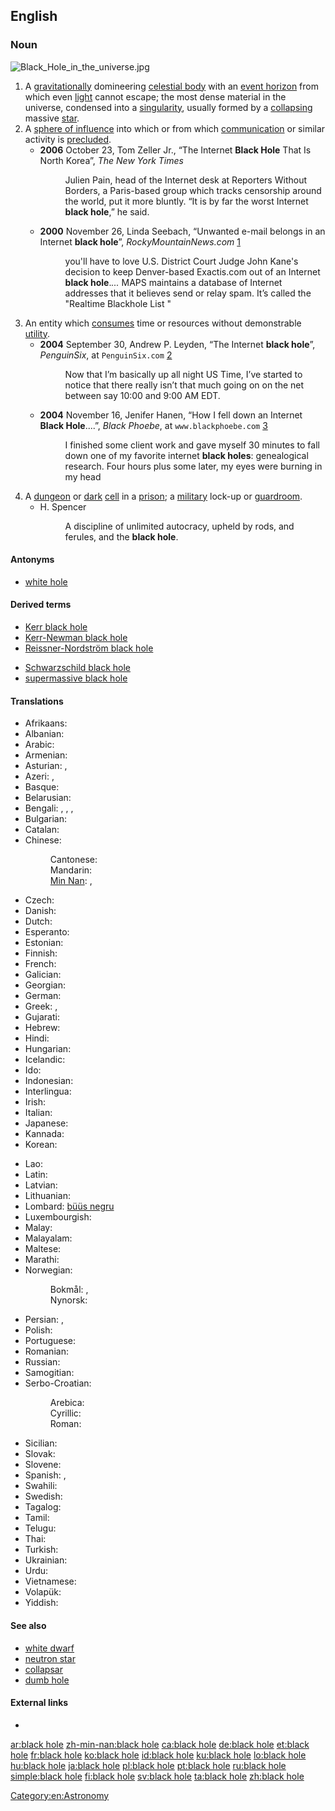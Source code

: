 {{also|blackhole}}
==English==

===Noun===
[[File:Black Hole in the universe.jpg|thumb]]
{{en-noun|sg=[[black]] [[hole]]}}

# A [[gravitation]]ally domineering [[celestial body]] with an [[event horizon]] from which even [[light]] cannot escape; the most dense material in the universe, condensed into a [[singularity]], usually formed by a [[collapse|collapsing]] massive [[star]].
# A [[sphere of influence]] into which or from which [[communication]] or similar activity is [[preclude]]d.
#* '''2006''' October 23, Tom Zeller Jr., “The Internet '''Black Hole''' That Is North Korea”, ''The New York Times''
#*: Julien Pain, head of the Internet desk at Reporters Without Borders, a Paris-based group which tracks censorship around the world, put it more bluntly. “It is by far the worst Internet '''black hole''',” he said.
#* '''2000''' November 26, Linda Seebach, “Unwanted e-mail belongs in an Internet '''black hole'''”, ''RockyMountainNews.com'' [http://rockymountainnews.com/seebach/1126seeba.shtml]
#*: you'll have to love U.S. District Court Judge John Kane's decision to keep Denver-based Exactis.com out of an Internet '''black hole'''.''...'' MAPS maintains a database of Internet addresses that it believes send or relay spam. It’s called the "Realtime Blackhole List<!--,-->"
# An entity which [[consume]]s time or resources without demonstrable [[utility]].
#* '''2004''' September 30, Andrew P. Leyden, “The Internet '''black hole'''”, ''PenguinSix'', at <tt>PenguinSix.com</tt> [http://penguinsix.com/?p=428]<!--http://www.penguinsix.com/blog/archives/2004/09/the_internet_bl.html-->
#*: Now that I’m basically up all night US Time, I’ve started to notice that there really isn’t that much going on on the net between say 10:00 and 9:00 AM EDT.
#* '''2004''' November 16, Jenifer Hanen, “How I fell down an Internet '''Black Hole'''....”, ''Black Phoebe'', at <tt>www.blackphoebe.com</tt> [http://www.blackphoebe.com/msjen/archives/2004/11/how_i_fell_down.html]
#*: I finished some client work and gave myself 30 minutes to fall down one of my favorite internet '''black holes''': genealogical research. Four hours plus some later, my eyes were burning in my head
# A [[dungeon]] or [[dark]] [[cell]] in a [[prison]]; a [[military]] lock-up or [[guardroom]].
#* H. Spencer
#*: A discipline of unlimited autocracy, upheld by rods, and ferules, and the '''black hole'''.

====Antonyms====
* [[white hole]]

====Derived terms====
{{top2}}
* [[Kerr black hole]]
* [[Kerr-Newman black hole]]
* [[Reissner-Nordström black hole]]
{{mid2}}
* [[Schwarzschild black hole]]
* [[supermassive black hole]]
{{bottom}}

====Translations====
{{trans-top|celestial body}}
* Afrikaans: {{t-|af|swartgat}}
* Albanian: {{t-|sq|vrimë e zezë|f|xs=Albanian}}
* Arabic: {{t-|ar|ثقب أسود|m|tr=thuqb 'áswad|sc=Arab}}
* Armenian: {{t-|hy|սև խոռոչ|tr=sev xoṙočʿ}}
* Asturian: {{t-|ast|furacu prietu|m|xs=Asturian}},  {{t-|ast|fueyu prietu|m|xs=Asturian}}
* Azeri: {{t-|az|qara dəlik|xs=Azeri}},  {{t-|az|qara çuxur|xs=Azeri}}
* Basque: {{t-|eu|zulo beltz|xs=Basque}}
* Belarusian: {{t-|be|чорная дзіра|f|tr=čórnaja dzirá|sc=Cyrl}}
* Bengali: {{t-|bn|কৃষ্ণগহ্বর|tr=krishnôgôhbôr|sc=Beng|xs=Bengali}}, {{t-|bn|কৃষ্ণবিবর|tr=krishnôbibôr|sc=Beng}}, {{t-|bn|ব্ল্যাকহোল|tr=blêk-hol|sc=Beng}}, {{t-|bn|ব্ল্যাক হোল|tr=blêk hol|sc=Beng}}
* Bulgarian: {{t-|bg|черна дупка|f|tr=čérna dúpka|sc=Cyrl}}
* Catalan: {{t-|ca|forat negre|m}}
* Chinese:
*: Cantonese: {{tø|yue|黑洞|tr=hak1 dung6|sc=Hani}}
*: Mandarin: {{t|zh|黑洞|tr=hēidòng|sc=Hani}}
*: [[Min Nan]]: {{t-|nan|烏空|sc=Hans}}, {{t-|nan|乌空|tr=[[o͘-khang]]|sc=Hans}}
* Czech: {{t-|cs|černá díra|f}}
* Danish: {{t-|da|sort hul}}
* Dutch: {{t+|nl|zwart gat|n}}
* Esperanto: {{t-|eo|nigra truo|xs=Esperanto}}
* Estonian: {{t-|et|must auk}}
* Finnish: {{t+|fi|musta aukko}}
* French: {{t+|fr|trou noir|m}}
* Galician: {{t+|gl|burato negro|m}}
* Georgian: {{t-|ka|შავი ხვრელი|tr=šavi χvreli}}
* German: {{t+|de|schwarzes Loch|n}}
* Greek: {{t+|el|μαύρη τρύπα|f|tr=mávri trýpa}}, {{t-|el|μελανή οπή|f|tr=melaní opí}}
* Gujarati: {{t-|gu|કૃષ્ણ વિવર|sc=Gujr}}
* Hebrew: {{t+|he|חור שחור|m}}
* Hindi: {{t-|hi|काल कोठरी|f|tr=kāl-koṭhrī|sc=Deva}}
* Hungarian: {{t+|hu|fekete lyuk}}
* Icelandic: {{t+|is|svarthol}}
* Ido: {{t-|io|nigra truo}}
* Indonesian: {{t-|id|lubang hitam}}
* Interlingua: {{t-|ia|cavo nigre}}
* Irish: {{t-|ga|dúpholl|m|xs=Irish}}
* Italian: {{t-|it|buco nero|m}}
* Japanese: {{t+|ja|ブラックホール|tr=burakkuhōru}}
* Kannada: {{t+|kn|ಕಪ್ಪು ಕುಳಿ|sc=Knda}}
* Korean: {{t+|ko|블랙홀|tr=beullaek-hol|sc=Hang}}
{{trans-mid}}
* Lao: {{t+|lo|ຂຸມດຳ|tr=khum dam|sc=Laoo}}
* Latin: {{t-|la|gurges ater|m}}
* Latvian: {{t-|lv|melnais caurums}}
* Lithuanian: {{t-|lt|juodoji skylė|f|xs=Lithuanian}}
* Lombard: [[büüs negru]]
* Luxembourgish: {{t-|lb|schwaarzt Lach|n}}
* Malay: {{t-|ms|lohong hitam}}
* Malayalam: {{t-|ml|തമോദ്വാരം|sc=Mlym}}
* Maltese: {{t-|mt|toqba sewda|f|xs=Maltese}}
* Marathi: {{t-|mr|कृष्णविवर|sc=Deva|xs=Marathi}}
* Norwegian:
*: Bokmål: {{t-|no|svart hull}}, {{t-|no|sort hull}}
*: Nynorsk: {{t-|nn|svart hòl|xs=Norwegian Nynorsk}}
* Persian: {{t-|fa|سیاه‌چاله فضایی|tr=siyâh-čâle fazâyi|sc=fa-Arab}}, {{t-|fa|سیاه‌چاله|tr=siyâh-čâle|sc=fa-Arab}}
* Polish: {{t+|pl|czarna dziura|f}}
* Portuguese: {{t+|pt|buraco negro|m}}
* Romanian: {{t-|ro|gaură neagră|f}}
* Russian: {{t+|ru|чёрная дыра|f|tr=čórnaja dyrá}}
* Samogitian: {{tø|sgs|jouduojė skīlie|f}}
* Serbo-Croatian:
*: Arebica: {{t-|sh|ڄرنآ رۆپآ|f|sc=Arab|xs=Serbo-Croatian}}
*: Cyrillic: {{t-|sh|црна рупа|f|sc=Cyrl|xs=Serbo-Croatian}}
*: Roman: {{t-|sh|crna rupa|f|xs=Serbo-Croatian}}
* Sicilian: {{t-|scn|purtùsu nìuru|m}}
* Slovak: {{t-|sk|čierna diera|f}}
* Slovene: {{t-|sl|črna luknja|f}}
* Spanish: {{t+|es|agujero negro|m}}, {{t+|es|hoyo negro|m}}
* Swahili: {{t-|sw|shimo jeusi}}
* Swedish: {{t+|sv|svart hål|n}}
* Tagalog: {{t-|tl|itim na butas|xs=Tagalog}}
* Tamil: {{t-|ta|கருங்குழி|sc=Taml}}
* Telugu: {{t-|te|కాలబిలము|sc=Telu}}
* Thai: {{t-|th|หลุมดำ|tr=lŏom dam|sc=Thai}}
* Turkish: {{t+|tr|kara delik}}
* Ukrainian: {{t-|uk|чорна діра|f|tr=čórna dirá|sc=Cyrl}}
* Urdu: {{t-|ur|ثقب اسود|sc=ur-Arab}}
* Vietnamese: {{t-|vi|hố đen|xs=Vietnamese}}
* Volapük: {{t-|vo|siblägahog}}
* Yiddish: {{t-|yi|שווארצע לאך|sc=Hebr|xs=Yiddish}}
{{trans-bottom}}

====See also====
* [[white dwarf]]
* [[neutron star]]
* [[collapsar]]
* [[dumb hole]]

====External links====
* {{pedialite}}

[[Category:en:Astronomy]]

[[ar:black hole]]
[[zh-min-nan:black hole]]
[[ca:black hole]]
[[de:black hole]]
[[et:black hole]]
[[fr:black hole]]
[[ko:black hole]]
[[id:black hole]]
[[ku:black hole]]
[[lo:black hole]]
[[hu:black hole]]
[[ja:black hole]]
[[pl:black hole]]
[[pt:black hole]]
[[ru:black hole]]
[[simple:black hole]]
[[fi:black hole]]
[[sv:black hole]]
[[ta:black hole]]
[[zh:black hole]]
